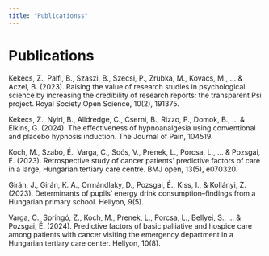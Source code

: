 ```yaml
---
title: "Publicationss"
---
```


# Publications

Kekecs, Z., Palfi, B., Szaszi, B., Szecsi, P., Zrubka, M., Kovacs, M., ... & Aczel, B. (2023). Raising the value of research studies in psychological science by increasing the credibility of research reports: the transparent Psi project. Royal Society Open Science, 10(2), 191375.

Kekecs, Z., Nyiri, B., Alldredge, C., Cserni, B., Rizzo, P., Domok, B., ... & Elkins, G. (2024). The effectiveness of hypnoanalgesia using conventional and placebo hypnosis induction. The Journal of Pain, 104519.

Koch, M., Szabó, É., Varga, C., Soós, V., Prenek, L., Porcsa, L., ... & Pozsgai, É. (2023). Retrospective study of cancer patients’ predictive factors of care in a large, Hungarian tertiary care centre. BMJ open, 13(5), e070320.

Girán, J., Girán, K. A., Ormándlaky, D., Pozsgai, É., Kiss, I., & Kollányi, Z. (2023). Determinants of pupils' energy drink consumption–findings from a Hungarian primary school. Heliyon, 9(5).


Varga, C., Springó, Z., Koch, M., Prenek, L., Porcsa, L., Bellyei, S., ... & Pozsgai, É. (2024). Predictive factors of basic palliative and hospice care among patients with cancer visiting the emergency department in a Hungarian tertiary care center. Heliyon, 10(8).


